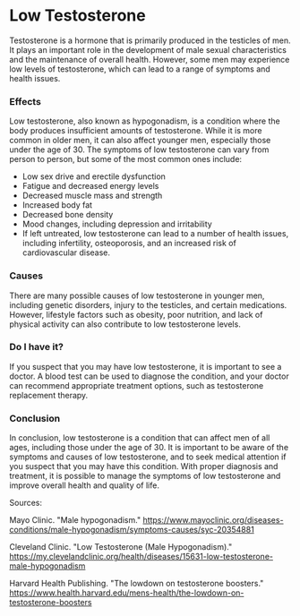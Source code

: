 
<Head>
    <title>Testosterone - Low Levels | Guy Guide</title>
    <meta
        name="description"
        content="Low Levels of Testosterone and it's affects on your physical and mental health"
    />
    <meta
        property="og:description"
        content="Guy Guide | Testosterone - Low Levels"
    />
</Head>

# Low Testosterone

Testosterone is a hormone that is primarily produced in the testicles of men. It plays an important role in the development of male sexual characteristics and the maintenance of overall health. However, some men may experience low levels of testosterone, which can lead to a range of symptoms and health issues.

### Effects
Low testosterone, also known as hypogonadism, is a condition where the body produces insufficient amounts of testosterone. While it is more common in older men, it can also affect younger men, especially those under the age of 30. The symptoms of low testosterone can vary from person to person, but some of the most common ones include:

- Low sex drive and erectile dysfunction
- Fatigue and decreased energy levels
- Decreased muscle mass and strength
- Increased body fat
- Decreased bone density
- Mood changes, including depression and irritability
- If left untreated, low testosterone can lead to a number of health issues, including infertility, osteoporosis, and an increased risk of cardiovascular disease.

### Causes
There are many possible causes of low testosterone in younger men, including genetic disorders, injury to the testicles, and certain medications. However, lifestyle factors such as obesity, poor nutrition, and lack of physical activity can also contribute to low testosterone levels.

### Do I have it?
If you suspect that you may have low testosterone, it is important to see a doctor. A blood test can be used to diagnose the condition, and your doctor can recommend appropriate treatment options, such as testosterone replacement therapy.

### Conclusion
In conclusion, low testosterone is a condition that can affect men of all ages, including those under the age of 30. It is important to be aware of the symptoms and causes of low testosterone, and to seek medical attention if you suspect that you may have this condition. With proper diagnosis and treatment, it is possible to manage the symptoms of low testosterone and improve overall health and quality of life.

Sources:

Mayo Clinic. "Male hypogonadism." https://www.mayoclinic.org/diseases-conditions/male-hypogonadism/symptoms-causes/syc-20354881

Cleveland Clinic. "Low Testosterone (Male Hypogonadism)." https://my.clevelandclinic.org/health/diseases/15631-low-testosterone-male-hypogonadism

Harvard Health Publishing. "The lowdown on testosterone boosters." https://www.health.harvard.edu/mens-health/the-lowdown-on-testosterone-boosters